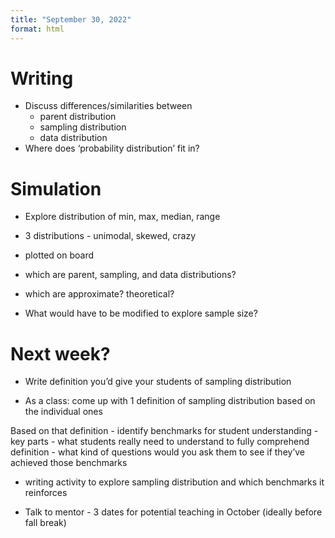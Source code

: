 ```yaml
---
title: "September 30, 2022"
format: html
---
```


# Writing
- Discuss differences/similarities between 
    - parent distribution
    - sampling distribution
    - data distribution
- Where does 'probability distribution' fit in?

# Simulation
- Explore distribution of min, max, median, range
- 3 distributions - unimodal, skewed, crazy
- plotted on board
- which are parent, sampling, and data distributions?
- which are approximate? theoretical?

- What would have to be modified to explore sample size?

# Next week?
- Write definition you'd give your students of sampling distribution

- As a class: come up with 1 definition of sampling distribution based on the individual ones

Based on that definition
- identify benchmarks for student understanding
    - key parts
    - what students really need to understand to fully comprehend definition
    - what kind of questions would you ask them to see if they've achieved those benchmarks

- writing activity to explore sampling distribution and which benchmarks it reinforces

- Talk to mentor - 3 dates for potential teaching in October (ideally before fall break)

